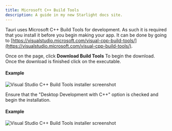 ```yaml
---
title: Microsoft C++ Build Tools
description: A guide in my new Starlight docs site.
---
```

Tauri uses Microsoft C++ Build Tools for development. As such it is required that you install it before you begin making your app. It can be done by going to [https://visualstudio.microsoft.com/visual-cpp-build-tools/](https://visualstudio.microsoft.com/visual-cpp-build-tools/).

Once on the page, click **Download Build Tools** To begin the download. Once the download is finished click on the executable. 
#### Example
![Visual Studio C++ Build Tools installer screenshot](/introduction/prerequisites/windows/vscode-page.png)

Ensure that the "Desktop Development with C++" option is checked and begin the installation.
#### Example
![Visual Studio C++ Build Tools installer screenshot](/introduction/prerequisites/windows/visual-studio-build-tools-installer.png)
